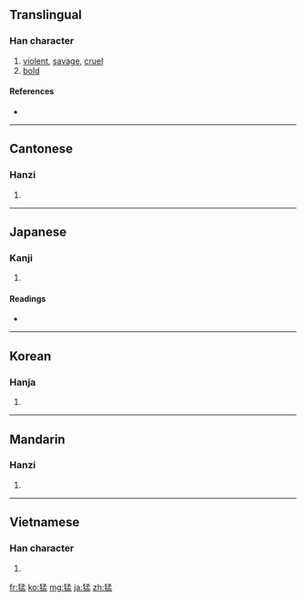 ==Translingual==

===Han character===
{{Han char|rn=94|rad=犬|as=08|sn=11|four=4721<sub>7</sub>|canj=大竹弓木廿 (KHNDT)}}

# [[violent]], [[savage]], [[cruel]]
# [[bold]]

====References====
* {{Han ref|kx=0713.260|dkj=20498|dj=1125.190|hdz=21354.220|uh=731B|ud=29467|bh=B272|bd=45682}}

----

==Cantonese==

===Hanzi===
{{yue-hanzi|jyut=|y=maang5}}

# {{defn|Cantonese|sort=犬08}}

----

==Japanese==

===Kanji===
{{ja-kanji|grade=c|rs=犬08}}

# {{defn|Japanese}}

====Readings====
* {{ja-readings|on=[[もう]] (mō), [[ぼう]] (bō)|kun=[[たけし]] (takeshi)|nanori=}}

----

==Korean==

===Hanja===
{{ko-hanja|hangeul=맹|eumhun=|rv=maeng|mr=maeng|y=mayng}}

# {{defn|Korean|sort=犬08}}

----

==Mandarin==

===Hanzi===
{{cmn-hanzi|pin=[[měng]] ([[meng3]])|wg=meng<sup>3</sup>}}

# {{defn|Mandarin|sort=犬08}}

----

==Vietnamese==

===Han character===
{{vi-hantu|[[mãnh]], [[mạnh]]|rs=犬08}}

# {{defn|Vietnamese|sort=犬08}}

[[fr:猛]]
[[ko:猛]]
[[mg:猛]]
[[ja:猛]]
[[zh:猛]]